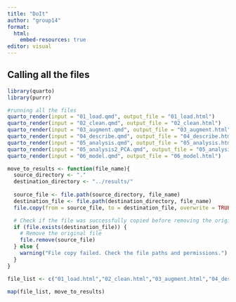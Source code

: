 ```yaml
---
title: "DoIt"
author: "group14"
format:
  html:
    embed-resources: true
editor: visual
---
```


## Calling all the files

```r
library(quarto)
library(purrr)
```

```r


#running all the files
quarto_render(input = "01_load.qmd", output_file = "01_load.html")
quarto_render(input = "02_clean.qmd", output_file = "02_clean.html")
quarto_render(input = "03_augment.qmd", output_file = "03_augment.html")
quarto_render(input = "04_describe.qmd", output_file = "04_describe.html")
quarto_render(input = "05_analysis.qmd", output_file = "05_analysis.html")
quarto_render(input = "05_analysis2_PCA.qmd", output_file = "05_analysis_PCA.html")
quarto_render(input = "06_model.qmd", output_file = "06_model.html")
```

```r
move_to_results <- function(file_name){
  source_directory <- "."
  destination_directory <- "../results/"
  
  source_file <- file.path(source_directory, file_name)
  destination_file <- file.path(destination_directory, file_name)
  file.copy(from = source_file, to = destination_file, overwrite = TRUE)

  # Check if the file was successfully copied before removing the original
  if (file.exists(destination_file)) {
    # Remove the original file
    file.remove(source_file)
  } else {
    warning("File copy failed. Check the file paths and permissions.")
  }
}
```

```r
file_list <- c("01_load.html","02_clean.html","03_augment.html","04_describe.html","05_analysis.html", "05_analysis_PCA.html", "06_model.html")

map(file_list, move_to_results)
```
